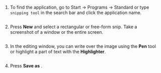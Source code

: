 1. To find the application, go to Start → Programs → Standard or type `snipping tool` in the search bar and click the application name.

    <Image width="500px" withBackground imageId="1682078418264" alt="" />

2. Press **New** and select a rectangular or free-form snip. Take a screenshot of a window or the entire screen.

    <Image width="300px" withBackground imageId="1682078397906" alt="" />

3. In the editing window, you can write over the image using the **Pen** tool or highlight a part of text with the **Highlighter**.

    <Image width="700px" withBackground imageId="1682078407231" alt="" />

4. Press **Save as** <img src="https://tlkfrontprod.azureedge.net/portal-production/static/uploaded/images/1682078389947/1682078389947_original_png.png" alt="" />.
